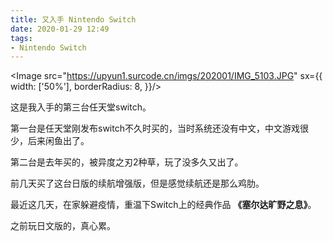 ```yaml
---
title: 又入手 Nintendo Switch
date: 2020-01-29 12:49
tags:
- Nintendo Switch
---
```



<Image src="https://upyun1.surcode.cn/imgs/202001/IMG_5103.JPG" sx={{
  width: ['50%'],
  borderRadius: 8,
}}/>


这是我入手的第三台任天堂switch。

第一台是任天堂刚发布switch不久时买的，当时系统还没有中文，中文游戏很少，后来闲鱼出了。

第二台是去年买的，被异度之刃2种草，玩了没多久又出了。

前几天买了这台日版的续航增强版，但是感觉续航还是那么鸡肋。

最近这几天，在家躲避疫情，重温下Switch上的经典作品 **《塞尔达旷野之息》**。

之前玩日文版的，真心累。
